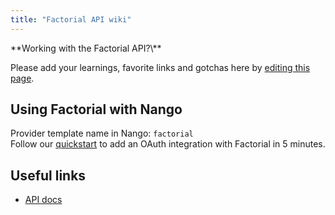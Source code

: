 ```yaml
---
title: "Factorial API wiki"
---
```


<Info>
**Working with the Factorial API?\**

Please add your learnings, favorite links and gotchas here by
[editing this page](https://github.com/nangohq/nango/tree/master/docs/docs/providers/factorial.md).

</Info>

## Using Factorial with Nango[](#using-factorial-with-nango "Direct link to Using Factorial with Nango")

Provider template name in Nango: `factorial`  
Follow our [quickstart](/quickstart) to add an OAuth integration with Factorial
in 5 minutes.

## Useful links[](#useful-links "Direct link to Useful links")

- [API docs](https://apidoc.factorialhr.com/docs/request-an-authorization-code)
